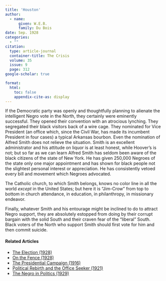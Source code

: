 ```yaml
---
title: 'Houston'
author:
  - name:
      given: W.E.B.
      family: Du Bois
date: Sep. 1928
categories: 
  - ""
citation: 
  type: article-journal
  container-title: The Crisis
  volume: 35
  issue: 9
  page: 312
google-scholar: true

format:
  html:
    toc: false
    appendix-cite-as: display
---
```


If the Democratic party was openly and thoughtfully planning to alienate the intelligent Negro vote in the North, they certainly were eminently successful. They opened their convention with an atrocious lynching. They segregated their black visitors back of a wire cage. They nominated for Vice President (an office which, since the Civil War, has made its incumbent President in four cases) a typical Arkansas bourbon. Even the nomination of Alfred Smith does not relieve the situation. Smith is an excellent administrator and his attitude on liquor is at least honest, while Hoover's is not; but so far as we can learn Alfred Smith has seldom been aware of the black citizens of the state of New York. He has given 250,000 Negroes of the state only one major appointment and has shown for black people not the slightest personal interest or appreciation. He has consistently vetoed every bill and movement which Negroes advocated.

The Catholic church, to which Smith belongs, knows no color line in all the world *except* in the United States; but here it is "Jim-Crow" from top to bottom in church attendance, in education, in philanthropy, in missionary endeavor.

Finally, whatever Smith and his entourage might be inclined to do to attract Negro support, they are absolutely estopped from doing by their corrupt bargain with the solid South and their craven fear of the "liberal" South. Black voters of the North who support Smith should first vote for him and then commit suicide.

<!-- Similar articles start here -->
<div  class="clear-wrap"></div>

#### Related Articles

* [The Election (1928)](/Volumes/35/12/election.html)
* [On the Fence (1928)](/Volumes/35/11/on_the_fence.html)
* [The Presidential Campaign (1916)](/Volumes/12/06/presidential_campaign.html)
* [Political Rebirth and the Office Seeker (1921)](/Volumes/21/03/political-rebirth.html)
* [The Negro in Politics (1929)](/Volumes/36/11/negro_in_politics.html)

<!-- Similar articles end here -->